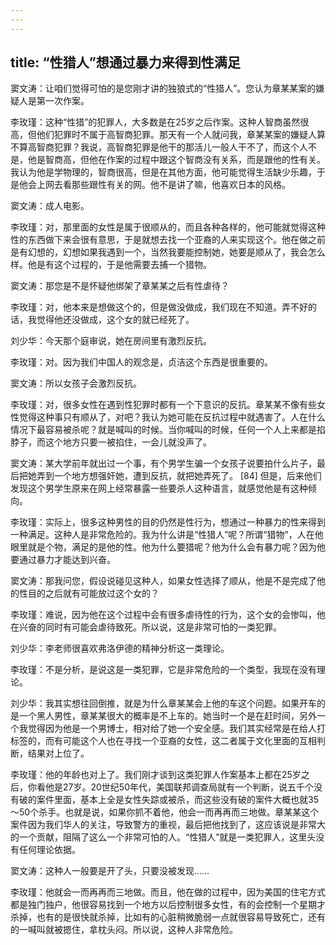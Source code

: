 ```yaml
---
---
---
```

title: “性猎人”想通过暴力来得到性满足
---




窦文涛：让咱们觉得可怕的是您刚才讲的独狼式的“性猎人”。您认为章某某案的嫌疑人是第一次作案。

李玫瑾：这种“性猎”的犯罪人，大多数是在25岁之后作案。这种人智商虽然很高，但他们犯罪时不属于高智商犯罪。那天有一个人就问我，章某某案的嫌疑人算不算高智商犯罪？我说，高智商犯罪是他干的那活儿一般人干不了，而这个人不是，他是智商高，但他在作案的过程中跟这个智商没有关系，而是跟他的性有关。我认为他是学物理的，智商很高，但是在其他方面，他可能觉得生活缺少乐趣，于是他会上网去看那些跟性有关的网。他不是讲了嘛，他喜欢日本的风格。

窦文涛：成人电影。

李玫瑾：对，那里面的女性是属于很顺从的，而且各种各样的，他可能就觉得这种性的东西做下来会很有意思，于是就想去找一个亚裔的人来实现这个。他在做之前是有幻想的，幻想如果我遇到一个，当然我要能控制她，她要是顺从了，我会怎么样。他是有这个过程的，于是他需要去捕一个猎物。

窦文涛：那您是不是怀疑他绑架了章某某之后有性虐待？

李玫瑾：对，他本来是想做这个的，但是做没做成，我们现在不知道。弄不好的话，我觉得他还没做成，这个女的就已经死了。

刘少华：今天那个庭审说，她在房间里有激烈反抗。

李玫瑾：对。因为我们中国人的观念是，贞洁这个东西是很重要的。

窦文涛：所以女孩子会激烈反抗。

李玫瑾：对，很多女性在遇到性犯罪时都有一个下意识的反抗。章某某不像有些女性觉得这种事只有顺从了，对吧？我认为她可能在反抗过程中就遇害了。人在什么情况下最容易被杀呢？就是喊叫的时候。当你喊叫的时候，任何一个人上来都是掐脖子，而这个地方只要一被掐住，一会儿就没声了。

窦文涛：某大学前年就出过一个事，有个男学生骗一个女孩子说要拍什么片子，最后把她弄到一个地方想强奸她，遭到反抗，就把她弄死了。 [84] 但是，后来他们发现这个男学生原来在网上经常暴露一些要杀人这种语言，就感觉他是有这种倾向。

李玫瑾：实际上，很多这种男性的目的仍然是性行为，想通过一种暴力的性来得到一种满足。这种人是非常危险的。我为什么讲是“性猎人”呢？所谓“猎物”，人在他眼里就是个物，满足的是他的性。他为什么要猎呢？他为什么会有暴力呢？因为他要通过暴力才能达到兴奋。

窦文涛：那我问您，假设说碰见这种人，如果女性选择了顺从，他是不是完成了他的性目的之后就有可能放过这个女的？

李玫瑾：难说，因为他在这个过程中会有很多虐待性的行为，这个女的会惨叫，他在兴奋的同时有可能会虐待致死。所以说，这是非常可怕的一类犯罪。

刘少华：李老师很喜欢弗洛伊德的精神分析这一类理论。

李玫瑾：不是分析，是说这是一类犯罪，它是非常危险的一个类型，我现在没有理论。

刘少华：我其实想往回倒推，就是为什么章某某会上他的车这个问题。如果开车的是一个黑人男性，章某某很大的概率是不上车的。她当时一个是在赶时间，另外一个我觉得因为他是一个男博士，相对给了她一个安全感。我们其实经常是在给人打标签的，而有可能这个人也在寻找一个亚裔的女性，这二者属于文化里面的互相判断，结果对上位了。

李玫瑾：他的年龄也对上了。我们刚才谈到这类犯罪人作案基本上都在25岁之后，你看他是27岁。20世纪50年代，美国联邦调查局就有一个判断，说五千个没有破的案件里面，基本上全是女性失踪或被杀，而这些没有破的案件大概也就35～50个杀手。也就是说，如果你抓不着他，他会一而再再而三地做。章某某这个案件因为我们华人的关注，导致警方的重视，最后把他找到了，这应该说是非常大的一个贡献，阻隔了这么一个非常可怕的人。“性猎人”就是一类犯罪人，这里头没有任何理论依据。

窦文涛：这种人一般要是开了头，只要没被发现……

李玫瑾：他就会一而再再而三地做。而且，他在做的过程中，因为美国的住宅方式都是独门独户，他很容易找到一个地方以后控制很多女性，有的会控制一个星期才杀掉，也有的是很快就杀掉，比如有的心脏稍微脆弱一点就很容易导致死亡，还有的一喊叫就被摁住，拿枕头闷。所以说，这种人非常危险。